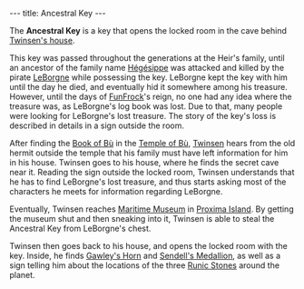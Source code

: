 ---
title: Ancestral Key
---

{{twinsunica import}}{{Infobox Item
 |image=Key to the heirs room.png
 |type=
 |critical=yes
 |magical=
 |unique=yes
 |lba1=yes
 |lba2=
 |upgrades=no
 |rowposition=
 |columnposition=
 |effect=
 |effectamount=
 |purpose=
 |combattype=none
 |powerlevel=
 |rate=none
 |range=none
 |damage=none
}}

The '''Ancestral Key''' is a key that opens the locked room in the cave behind [[Twinsen's house]].

This key was passed throughout the generations at the Heir's family, until an ancestor of the family name [[Hégésippe]] was attacked and killed by the pirate [[LeBorgne]] while possessing the key. LeBorgne kept the key with him until the day he died, and eventually hid it somewhere among his treasure. However, until the days of [[FunFrock]]'s reign, no one had any idea where the treasure was, as LeBorgne's log book was lost. Due to that, many people were looking for LeBorgne's lost treasure. The story of the key's loss is described in details in a sign outside the room.

After finding the [[Book of Bù]] in the [[Temple of Bù]], [[Twinsen]] hears from the old hermit outside the temple that his family must have left information for him in his house. Twinsen goes to his house, where he finds the secret cave near it. Reading the sign outside the locked room, Twinsen understands that he has to find LeBorgne's lost treasure, and thus starts asking most of the characters he meets for information regarding LeBorgne.

Eventually, Twinsen reaches [[Maritime Museum]] in [[Proxima Island]]. By getting the museum shut and then sneaking into it, Twinsen is able to steal the Ancestral Key from LeBorgne's chest.

Twinsen then goes back to his house, and opens the locked room with the key. Inside, he finds [[Gawley's Horn]] and [[Sendell's Medallion]], as well as a sign telling him about the locations of the three [[Runic Stones]] around the planet.
